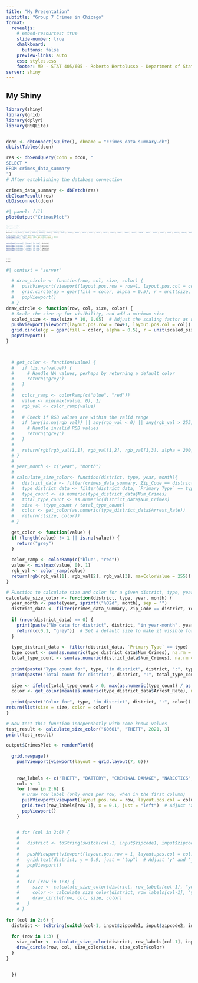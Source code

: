 ```yaml
---
title: "My Presentation"
subtitle: "Group 7 Crimes in Chicago"
format:
  revealjs: 
    # embed-resources: true
    slide-number: true
    chalkboard: 
      buttons: false
    preview-links: auto
    css: styles.css
    footer: M9 - STAT 405/605 - Roberto Bertolusso - Department of Statistics, Rice University - Source [quarto.org/revealjs](https://quarto.org/docs/presentations/revealjs/)
server: shiny
---
```




## My Shiny
```r
library(shiny)
library(grid)
library(dplyr)
library(RSQLite)


dcon <- dbConnect(SQLite(), dbname = "crimes_data_summary.db")
dbListTables(dcon)

res <- dbSendQuery(conn = dcon, "
SELECT *
FROM crimes_data_summary
")
# After establishing the database connection

crimes_data_summary <- dbFetch(res)
dbClearResult(res)
dbDisconnect(dcon)

```


```r
#| panel: fill
plotOutput("CrimesPlot")
```

::: {style="font-size: 30%"}

```r
#| panel: sidebar
#| layout-ncol: 3

# let district be a vector containing all Zip_Code in crimes_data_summary
district <- c("60601", "60602", "60603", "60604", "60605", "60606", "60607", "60608", "60609", "60610", "60611", "60612", "60613", "60614", "60615", "60616", "60617", "60618", "60619", "60620", "60621", "60622", "60623", "60624", "60625", "60626", "60628", "60629", "60630", "60631", "60632", "60633", "60634", "60636", "60637", "60638", "60639", "60640", "60641", "60642", "60643", "60644", "60645", "60646", "60647", "60649", "60651", "60652", "60653", "60654", "60655", "60656", "60657", "60659", "60660", "60661", "60666", "60707", "60827")

# Two slider, one for year 2001-2024, one for month 1-12
sliderInput("year", "Year", min = 2001, max = 2024, value = 2021)
sliderInput("month", "Month", min = 1, max = 12, value = 1)


selectInput("zipcode1", "Column 1 Zip Code", district)
selectInput("zipcode2", "Column 2 Zip Code", district)
selectInput("zipcode3", "Column 3 Zip Code", district)
selectInput("zipcode4", "Column 4 Zip Code",  district)
selectInput("zipcode5", "Column 5 Zip Code", district)

```
:::
:::
```r
#| context = "server"

  # draw_circle <- function(row, col, size, color) {
  #   pushViewport(viewport(layout.pos.row = row+1, layout.pos.col = col))
  #   grid.circle(gp = gpar(fill = color, alpha = 0.5), r = unit(size, "npc"))
  #   popViewport()
  # }
draw_circle <- function(row, col, size, color) {
  # Scale the size up for visibility, and add a minimum size
  scaled_size <- max(size * 10, 0.05)  # Adjust the scaling factor as needed
  pushViewport(viewport(layout.pos.row = row+1, layout.pos.col = col))
  grid.circle(gp = gpar(fill = color, alpha = 0.5), r = unit(scaled_size, "npc"))
  popViewport()
}


  
  # get_color <- function(value) {
  #   if (is.na(value)) {
  #     # Handle NA values, perhaps by returning a default color
  #     return("grey")
  #   }
  #   
  #   color_ramp <- colorRamp(c("blue", "red"))
  #   value <- min(max(value, 0), 1)
  #   rgb_val <- color_ramp(value)
  #   
  #   # Check if RGB values are within the valid range
  #   if (any(is.na(rgb_val)) || any(rgb_val < 0) || any(rgb_val > 255)) {
  #     # Handle invalid RGB values
  #     return("grey")
  #   }
  #   
  #   return(rgb(rgb_val[1,1], rgb_val[1,2], rgb_val[1,3], alpha = 200, maxColorValue = 255))
  # }
  # 
  # year_month <- c("year", "month")
  # 
  # calculate_size_color<- function(district, type, year, month){
  #   district_data <- filter(crimes_data_summary, Zip_Code == district, YearMonth == paste(year, month, sep = ""))
  #   type_district_data <- filter(district_data, `Primary Type` == type)
  #   type_count <- as.numeric(type_district_data$Num_Crimes)
  #   total_type_count <- as.numeric(district_data$Num_Crimes)
  #   size <- (type_count / total_type_count) 
  #   color <- get_color(as.numeric(type_district_data$Arrest_Rate))
  #   return(c(size, color))
  # }
  
  get_color <- function(value) {
  if (length(value) != 1 || is.na(value)) {
    return("grey")
  }
  
  color_ramp <- colorRamp(c("blue", "red"))
  value <- min(max(value, 0), 1)
  rgb_val <- color_ramp(value)
  return(rgb(rgb_val[1], rgb_val[2], rgb_val[3], maxColorValue = 255))
}

# Function to calculate size and color for a given district, type, year, and month
calculate_size_color <- function(district, type, year, month) {
  year_month <- paste(year, sprintf("%02d", month), sep = "")
  district_data <- filter(crimes_data_summary, Zip_Code == district, YearMonth == year_month)
  
  if (nrow(district_data) == 0) {
    print(paste("No data for district", district, "in year-month", year_month))
    return(c(0.1, "grey"))  # Set a default size to make it visible for testing
  }
  
  type_district_data <- filter(district_data, `Primary Type` == type)
  type_count <- sum(as.numeric(type_district_data$Num_Crimes), na.rm = TRUE)
  total_type_count <- sum(as.numeric(district_data$Num_Crimes), na.rm = TRUE)
  
  print(paste("Type count for", type, "in district", district, ":", type_count))
  print(paste("Total count for district", district, ":", total_type_count))
  
  size <- ifelse(total_type_count > 0, max(as.numeric(type_count) / as.numeric(total_type_count), 0.01), 0.01)
  color <- get_color(mean(as.numeric(type_district_data$Arrest_Rate), na.rm = TRUE))
  
  print(paste("Color for", type, "in district", district, ":", color))
return(list(size = size, color = color))
}

# Now test this function independently with some known values
test_result <- calculate_size_color("60601", "THEFT", 2021, 3)
print(test_result)

output$CrimesPlot <- renderPlot({
  
  grid.newpage()
    pushViewport(viewport(layout = grid.layout(7, 6)))
    
    
    row_labels <- c("THEFT", "BATTERY", "CRIMINAL DAMAGE", "NARCOTICS", "ASSAULT")
    colu <- 1
    for (row in 2:6) {
      # Draw row label (only once per row, when in the first column)
      pushViewport(viewport(layout.pos.row = row, layout.pos.col = colu))
      grid.text(row_labels[row-1], x = 0.1, just = "left")  # Adjust 'x' and 'just' as needed
      popViewport()
    }


    # for (col in 2:6) {
    # 
    #   district <- toString(switch(col-1, input$zipcode1, input$zipcode2, input$zipcode3, input$zipcode4, input$zipcode5))
    # 
    #   pushViewport(viewport(layout.pos.row = 1, layout.pos.col = col))
    #   grid.text(district, y = 0.9, just = "top")  # Adjust 'y' and 'just' as needed
    #   popViewport()
    # 
    # 
    #   for (row in 1:3) {
    #     size <- calculate_size_color(district, row_labels[col-1], "year", "month")[1]
    #     color <- calculate_size_color(district, row_labels[col-1], "year", "month")[2]
    #     draw_circle(row, col, size, color)
    #   }
    # }
    
for (col in 2:6) {
  district <- toString(switch(col-1, input$zipcode1, input$zipcode2, input$zipcode3, input$zipcode4, input$zipcode5))
  
  for (row in 1:3) {
    size_color <- calculate_size_color(district, row_labels[col-1], input$year, input$month)
    draw_circle(row, col, size_color$size, size_color$color)
  }
}

    
  })
  

```